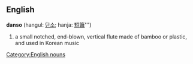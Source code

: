 ==English==
'''danso''' (hangul: [[단소]]; hanja: [[短]][[簫]]''')
#a small notched, end-blown, vertical flute made of bamboo or plastic, and used in Korean music

[[Category:English nouns]]

{{ko-attention}}
